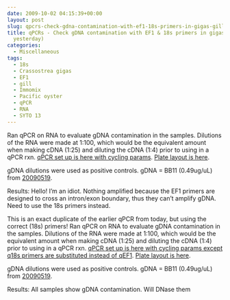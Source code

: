 ```yaml
---
date: 2009-10-02 04:15:39+00:00
layout: post
slug: qpcrs-check-gdna-contamination-with-ef1-18s-primers-in-gigas-gill-rna-from-yesterday
title: qPCRs - Check gDNA contamination with EF1 & 18s primers in gigas gill RNA (from
  yesterday)
categories:
  - Miscellaneous
tags:
  - 18s
  - Crassostrea gigas
  - EF1
  - gill
  - Immomix
  - Pacific oyster
  - qPCR
  - RNA
  - SYTO 13
---
```


Ran qPCR on RNA to evaluate gDNA contamination in the samples. Dilutions of the RNA were made at 1:100, which would be the equivalent amount when making cDNA (1:25) and diluting the cDNA (1:4) prior to using in a qPCR rxn. [qPCR set up is here with cycling params](https://eagle.fish.washington.edu/Arabidopsis/Notebook%20Workup%20Files/20091001-01.jpg). [Plate layout is here](http://eagle.fish.washington.edu/Arabidopsis/Notebook%20Workup%20Files/20091001-02.jpg).

gDNA dilutions were used as positive controls. gDNA = BB11 (0.49ug/uL) from [20090519](/Sam%27s+Working+Notebook+Jan-May+2009#sjw20090519).

Results: Hello! I'm an idiot. Nothing amplified because the EF1 primers are designed to cross an intron/exon boundary, thus they can't amplify gDNA. Need to use the 18s primers instead.



This is an exact duplicate of the earlier qPCR from today, but using the correct (18s) primers! Ran qPCR on RNA to evaluate gDNA contamination in the samples. Dilutions of the RNA were made at 1:100, which would be the equivalent amount when making cDNA (1:25) and diluting the cDNA (1:4) prior to using in a qPCR rxn. [qPCR set up is here with cycling params except q18s primers are substituted instead of qEF1](https://eagle.fish.washington.edu/Arabidopsis/Notebook%20Workup%20Files/20091001-01.jpg). [Plate layout is here](http://eagle.fish.washington.edu/Arabidopsis/Notebook%20Workup%20Files/20091001-03.jpg).

gDNA dilutions were used as positive controls. gDNA = BB11 (0.49ug/uL) from [20090519](/Sam%27s+Working+Notebook+Jan-May+2009#sjw20090519).

Results: All samples show gDNA contamination. Will DNase them
